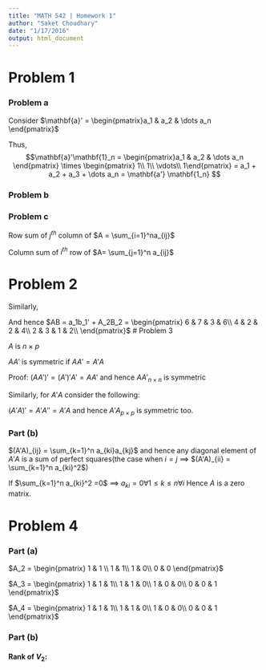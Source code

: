 ```yaml
---
title: "MATH 542 | Homework 1"
author: "Saket Choudhary"
date: "1/17/2016"
output: html_document
---
```


# Problem 1


\begin{align*}
\mathbf{1}_n = \begin{pmatrix} 1\\
1\\
\vdots\\
1\\
\end{pmatrix}
\end{align*}


### Problem a
Consider $\mathbf{a}' = \begin{pmatrix}a_1 & a_2 & \dots a_n \end{pmatrix}$

Thus, $$\mathbf{a}'\mathbf{1}_n = \begin{pmatrix}a_1 & a_2 & \dots a_n \end{pmatrix} \times \begin{pmatrix} 1\\
1\\
\vdots\\
1\end{pmatrix} = a_1 + a_2 + a_3 + \dots a_n = \mathbf{a'} \mathbf{1_n}
$$

### Problem b

\begin{align*}
A_n I &=  \begin{pmatrix} a_{11} & a_{12} & \dots & a_{1n} \\
a_{21} & a_{22}  & \dots & a_{2n}\\
\vdots\\
a_{n1} & a_{n2} & \dots  & a_{nn}
\end{pmatrix}  \times \begin{pmatrix} 1 \\
1\\
\vdots
1
\end{pmatrix} = \begin{pmatrix} \sum_{j=1}^n a_{ij}\\
\sum_{j=1}^n a_{2j}\\
\vdots
\sum{j=1}^n a_{nj}
\end{pmatrix}\\
&= \text{Column vector with row sums of }A
\end{align*}

### Problem c
Row sum of $j^{th}$ column of $A = \sum_{i=1}^na_{ij}$

Column sum of $i^{th}$ row of $A= \sum_{j=1}^n a_{ij}$

\begin{align*}
1_n'A &= \begin{pmatrix} 1 & 1 & \dots 1 \end{pmatrix} \times \begin{pmatrix} a_{11} & a_{12} & \dots & a_{1n} \\
a_{21} & a_{22}  & \dots & a_{2n}\\
\vdots\\
a_{n1} & a_{n2} & \dots  & a_{nn}
\end{pmatrix}\\
&= \begin{pmatrix} \sum_{i=1}^n a_{i1} & \sum_{i=1}^n a_{i2} & \sum_{i=1}^n a_{i3}  & \dots \sum_{i=1}^n a_{in} \end{pmatrix}\\
&= \text{Row vector with elements as column sums of A}
\end{align*}

# Problem 2


\begin{align*}
a_1 &= \begin{pmatrix}
2\\
3\\
1
\end{pmatrix}\\
A_2 &= \begin{pmatrix}
1 & 2\\
2 & 0\\
0 & 1\\
\end{pmatrix}\\
b_1' &= \begin{pmatrix}
1 & 1 & 1 & 0
\end{pmatrix}\\
B_2 &= \begin{pmatrix}
2 & 1 & 1 & 2\\
2 & 3 & 1 & 2
\end{pmatrix}
\end{align*}

\begin{align*}
AB &= a_1b_1' + A_2B_2
\end{align*}

\begin{align*}
a_1b_1' &= \begin{pamtrix}
2 &   2 & 2 &   0\\
3 &   3  &  3 &   0\\
1  &  1 &   1 &   0
\end{pamtrix}
\end{align*}

Similarly,
\begin{align*}
A_2B_2 &= \begin{pmatrix}
6 &   7 &   3 &   6\\
4 &   2  &  2  &  4\\
2  &  3   & 1 &   2
\end{pmatrix}
\end{align*}

And hence $AB = a_1b_1' + A_2B_2 = \begin{pmatrix}
6 &   7 &   3 &   6\\
4  &  2  &  2  &  4\\
2  &  3 &   1 &   2\\
\end{pmatrix}$
# Problem 3

$A$ is $n \times p$

$AA'$ is symmetric if $AA' = A'A$

Proof:
$(AA')' = (A')'A' = AA'$ and hence $AA'_{n \times n}$ is symmetric

Similarly, for $A'A$ consider the following:

$(A'A)' = A'A''  = A'A$ and hence $A'A_{p \times p}$ is symmetric too.

### Part (b)

$(A'A)_{ij} = \sum_{k=1}^n a_{ki}a_{kj}$ and hence any diagonal element of $A'A$ is a sum of perfect squares(the case when $i=j$ $\implies$ $(A'A)_{ii} = \sum_{k=1}^n a_{ki}^2$)

If $\sum_{k=1}^n a_{ki}^2 =0$ $\implies$ $a_{ki} =0 \forall 1 \leq k \leq n \forall i$ Hence $A$ is a zero matrix.

# Problem 4

### Part (a)

$A_2 = \begin{pmatrix} 1 & 1 \\
1 & 1\\
1 & 0\\
0 & 0
\end{pmatrix}$

$A_3 = \begin{pmatrix} 1 & 1 & 1\\
1 & 1 & 0\\
1 & 0 & 0\\
0 & 0 & 1
\end{pmatrix}$


$A_4 = \begin{pmatrix} 1 & 1 & 1\\
1 & 1 & 0\\
1 & 0 & 0\\
0 & 0 & 1
\end{pmatrix}
$

### Part (b)

#### Rank of $V_2$:

